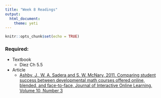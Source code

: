 ```yaml
---
title: "Week 8 Readings"
output: 
  html_document: 
    theme: yeti
---
```


```r
knitr::opts_chunk$set(echo = TRUE)
```

### Required:
- Textbook
    - Diez Ch 5.5
- Article
    - [Ashby, J., W. A. Sadera and S. W. McNary, 2011. Comparing student success between developmental math courses
offered online, blended, and face-to-face, Journal of Interactive Online Learning, Volume 10, Number 3](http://www.ncolr.org/jiol/issues/pdf/10.3.2.pdf)